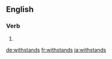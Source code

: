 ==English==

===Verb===
{{head|en|verb form}}

# {{en-third-person singular of|withstand}}

[[de:withstands]]
[[fr:withstands]]
[[ja:withstands]]